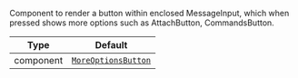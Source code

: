 Component to render a button within enclosed MessageInput, which when pressed shows more options such as AttachButton, CommandsButton.

| Type      | Default                                                                  |
| --------- | ------------------------------------------------------------------------ |
| component | [`MoreOptionsButton`](../../../../ui-components/more_options_button.mdx) |
